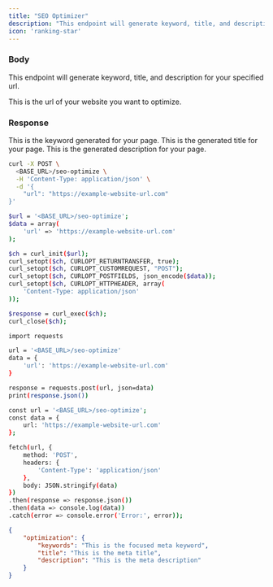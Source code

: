 ```yaml
---
title: "SEO Optimizer"
description: "This endpoint will generate keyword, title, and description for your specified url."
icon: 'ranking-star'
---
```


### Body

This endpoint will generate keyword, title, and description for your specified url.

<ParamField body="url" type="string">
    This is the url of your website you want to optimize.
</ParamField>

### Response

<ResponseField name="keyword" type="string">
    This is the keyword generated for your page.
</ResponseField>

<ResponseField name="title" type="string">
    This is the generated title for your page.
</ResponseField>

<ResponseField name="description" type="string">
    This is the generated description for your page.
</ResponseField>


<RequestExample>

```bash cURL
curl -X POST \
  <BASE_URL>/seo-optimize \
  -H 'Content-Type: application/json' \
  -d '{
    "url": "https://example-website-url.com"
}'

```

```bash PHP
$url = '<BASE_URL>/seo-optimize';
$data = array(
    'url' => 'https://example-website-url.com'
);

$ch = curl_init($url);
curl_setopt($ch, CURLOPT_RETURNTRANSFER, true);
curl_setopt($ch, CURLOPT_CUSTOMREQUEST, "POST");
curl_setopt($ch, CURLOPT_POSTFIELDS, json_encode($data));
curl_setopt($ch, CURLOPT_HTTPHEADER, array(
    'Content-Type: application/json'
));

$response = curl_exec($ch);
curl_close($ch);

```

```bash Python
import requests

url = '<BASE_URL>/seo-optimize'
data = {
    'url': 'https://example-website-url.com'
}

response = requests.post(url, json=data)
print(response.json())

```

```bash JavaScript
const url = '<BASE_URL>/seo-optimize';
const data = {
    url: 'https://example-website-url.com'
};

fetch(url, {
    method: 'POST',
    headers: {
        'Content-Type': 'application/json'
    },
    body: JSON.stringify(data)
})
.then(response => response.json())
.then(data => console.log(data))
.catch(error => console.error('Error:', error));

```


</RequestExample>

<ResponseExample>

```json Example Response
{
	"optimization": {
        "keywords": "This is the focused meta keyword",
        "title": "This is the meta title",
		"description": "This is the meta description"	
    }
}
```

</ResponseExample>

&nbsp;
#
&nbsp;
#
&nbsp;